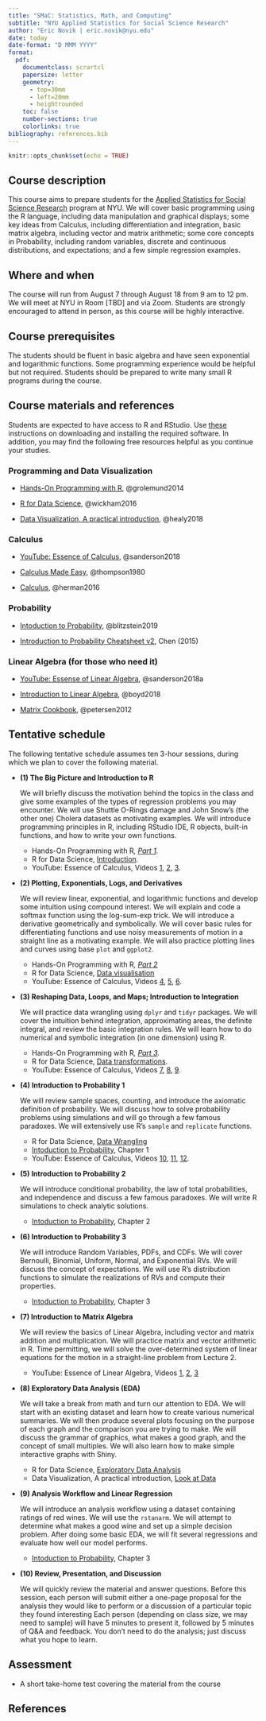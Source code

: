 ```yaml
---
title: "SMaC: Statistics, Math, and Computing"
subtitle: "NYU Applied Statistics for Social Science Research"
author: "Eric Novik | eric.novik@nyu.edu"
date: today
date-format: "D MMM YYYY"
format:
  pdf:
    documentclass: scrartcl
    papersize: letter
    geometry:
      - top=30mm
      - left=20mm
      - heightrounded
    toc: false
    number-sections: true
    colorlinks: true
bibliography: references.bib
---
```


```r
knitr::opts_chunk$set(echo = TRUE)
```

## Course description

This course aims to prepare students for the [Applied Statistics for Social Science Research](https://steinhardt.nyu.edu/degree/ms-applied-statistics-social-science-research) program at NYU. We will cover basic programming using the R language, including data manipulation and graphical displays; some key ideas from Calculus, including differentiation and integration, basic matrix algebra, including vector and matrix arithmetic; some core concepts in Probability, including random variables, discrete and continuous distributions, and expectations; and a few simple regression examples.

## Where and when

The course will run from August 7 through August 18 from 9 am to 12 pm. We will meet at NYU in Room [TBD] and via Zoom. Students are strongly encouraged to attend in person, as this course will be highly interactive.

## Course prerequisites

The students should be fluent in basic algebra and have seen exponential and logarithmic functions. Some programming experience would be helpful but not required. Students should be prepared to write many small R programs during the course.

## Course materials and references

Students are expected to have access to R and RStudio. Use [these](https://rstudio-education.github.io/hopr/starting.html) instructions on downloading and installing the required software. In addition, you may find the following free resources helpful as you continue your studies.

### Programming and Data Visualization 
-   [Hands-On Programming with R](https://rstudio-education.github.io/hopr/), @grolemund2014

-   [R for Data Science](https://r4ds.had.co.nz), @wickham2016

-   [Data Visualization, A practical introduction](https://socviz.co/), @healy2018

### Calculus
-   [YouTube: Essence of Calculus](https://bit.ly/calc-3blue1brown), @sanderson2018

-   [Calculus Made Easy](http://calculusmadeeasy.org/), @thompson1980

-   [Calculus](https://openstax.org/details/books/calculus-volume-1), @herman2016

### Probability
-   [Intoduction to Probability](https://projects.iq.harvard.edu/stat110/home), @blitzstein2019

-   [Introduction to Probability Cheatsheet v2](https://static1.squarespace.com/static/54bf3241e4b0f0d81bf7ff36/t/55e9494fe4b011aed10e48e5/1441352015658/probability_cheatsheet.pdf), Chen (2015)

### Linear Algebra (for those who need it)
-   [YouTube: Essense of Linear Algebra](https://bit.ly/lin-algebra-3blue1brown), @sanderson2018a

-   [Introduction to Linear Algebra](https://web.stanford.edu/~boyd/vmls/), @boyd2018

-   [Matrix Cookbook](https://www.math.uwaterloo.ca/~hwolkowi/matrixcookbook.pdf), @petersen2012


## Tentative schedule

The following tentative schedule assumes ten 3-hour sessions, during which we plan to cover the following material.

-   **(1) The Big Picture and Introduction to R**

    We will briefly discuss the motivation behind the topics in the class and give some examples of the types of regression problems you may encounter. We will use Shuttle O-Rings damage and John Snow's (the other one) Cholera datasets as motivating examples. We will introduce programming principles in R, including RStudio IDE, R objects, built-in functions, and how to write your own functions.

    -   Hands-On Programming with R*, [Part 1](https://rstudio-education.github.io/hopr/project-1-weighted-dice.html).*
    -   R for Data Science, [Introduction](https://r4ds.had.co.nz/introduction.html).
    -   YouTube: Essence of Calculus, Videos [1](https://youtu.be/WUvTyaaNkzM), [2](https://youtu.be/9vKqVkMQHKk), [3](https://youtu.be/S0_qX4VJhMQ).

-   **(2) Plotting, Exponentials, Logs, and Derivatives**

    We will review linear, exponential, and logarithmic functions and develop some intuition using compound interest. We will explain and code a softmax function using the log-sum-exp trick. We will introduce a derivative geometrically and symbolically. We will cover basic rules for differentiating functions and use noisy measurements of motion in a straight line as a motivating example. We will also practice plotting lines and curves using base `plot` and `ggplot2`.

    -   Hands-On Programming with R*, [Part 2](https://rstudio-education.github.io/hopr/project-2-playing-cards.html)*
    -   R for Data Science, [Data visualisation](https://r4ds.had.co.nz/data-visualisation.html)
    -   YouTube: Essence of Calculus, Videos [4](https://youtu.be/YG15m2VwSjA), [5](https://youtu.be/m2MIpDrF7Es), [6](https://youtu.be/qb40J4N1fa4).

-   **(3) Reshaping Data, Loops, and Maps; Introduction to Integration**

    We will practice data wrangling using `dplyr` and `tidyr` packages. We will cover the intuition behind integration, approximating areas, the definite integral, and review the basic integration rules. We will learn how to do numerical and symbolic integration (in one dimension) using R. 

    -   Hands-On Programming with R*, [Part 3](https://rstudio-education.github.io/hopr/project-3-slot-machine.html).*
    -   R for Data Science, [Data transformations](https://r4ds.had.co.nz/transform.html).
    -   YouTube: Essence of Calculus, Videos [7](https://youtu.be/kfF40MiS7zA), [8](https://youtu.be/FnJqaIESC2s), [9](https://youtu.be/FnJqaIESC2s).

-   **(4) Introduction to Probability 1**

    We will review sample spaces, counting, and introduce the axiomatic definition of probability. We will discuss how to solve probability problems using simulations and will go through a few famous paradoxes. We will extensively use R's `sample` and `replicate` functions.

    -   R for Data Science, [Data Wrangling](https://r4ds.had.co.nz/wrangle-intro.html)
    -   [Intoduction to Probability](https://projects.iq.harvard.edu/stat110/home), Chapter 1
    -   YouTube: Essence of Calculus, Videos [10](https://youtu.be/BLkz5LGWihw), [11](https://youtu.be/3d6DsjIBzJ4), [12](https://youtu.be/CfW845LNObM).

-   **(5) Introduction to Probability 2**

    We will introduce conditional probability, the law of total probabilities, and independence and discuss a few famous paradoxes. We will write R simulations to check analytic solutions.

    -   [Intoduction to Probability](https://projects.iq.harvard.edu/stat110/home), Chapter 2

-   **(6) Introduction to Probability 3**

    We will introduce Random Variables, PDFs, and CDFs. We will cover Bernoulli, Binomial, Uniform, Normal, and Exponential RVs. We will discuss the concept of expectations. We will use R's distribution functions to simulate the realizations of RVs and compute their properties.

    -   [Intoduction to Probability](https://projects.iq.harvard.edu/stat110/home), Chapter 3

-   **(7) Introduction to Matrix Algebra**

    We will review the basics of Linear Algebra, including vector and matrix addition and multiplication. We will practice matrix and vector arithmetic in R. Time permitting, we will solve the over-determined system of linear equations for the motion in a straight-line problem from Lecture 2.

    -   YouTube: Essence of Linear Algebra, Videos [1](https://youtu.be/fNk_zzaMoSs), [2](https://youtu.be/k7RM-ot2NWY), [3](https://youtu.be/kYB8IZa5AuE)

-   **(8) Exploratory Data Analysis (EDA)**

    We will take a break from math and turn our attention to EDA. We will start with an existing dataset and learn how to create various numerical summaries. We will then produce several plots focusing on the purpose of each graph and the comparison you are trying to make. We will discuss the grammar of graphics, what makes a good graph, and the concept of small multiples. We will also learn how to make simple interactive graphs with Shiny.

    -   R for Data Science, [Exploratory Data Analysis](https://r4ds.had.co.nz/exploratory-data-analysis.html)
    -   Data Visualization, A practical introduction, [Look at Data](https://socviz.co/lookatdata.html#lookatdata)


-   **(9) Analysis Workflow and Linear Regression**

    We will introduce an analysis workflow using a dataset containing ratings of red wines. We will use the `rstanarm`. We will attempt to determine what makes a good wine and set up a simple decision problem. After doing some basic EDA, we will fit several regressions and evaluate how well our model performs. 

    -   [Intoduction to Probability](https://projects.iq.harvard.edu/stat110/home), Chapter 3

-   **(10) Review, Presentation, and Discussion**

    We will quickly review the material and answer questions. Before this session, each person will submit either a  one-page proposal for the analysis they would like to perform or a discussion of a particular topic they found interesting Each person (depending on class size, we may need to sample) will have 5 minutes to present it, followed by 5 minutes of Q&A and feedback. You don't need to do the analysis; just discuss what you hope to learn.

## Assessment

-   A short take-home test covering the material from the course

## References


